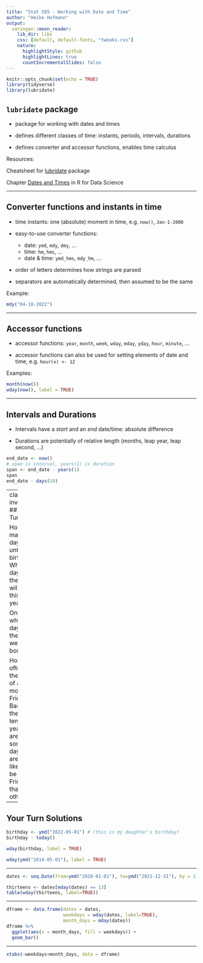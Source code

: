 ```yaml
---
title: "Stat 585 - Working with Date and Time"
author: "Heike Hofmann"
output:
  xaringan::moon_reader:
    lib_dir: libs
    css: [default, default-fonts, "tweaks.css"]
    nature:
      highlightStyle: github
      highlightLines: true
      countIncrementalSlides: false
---
```

```r
knitr::opts_chunk$set(echo = TRUE)
library(tidyverse)
library(lubridate)
```

## `lubridate` package

- package for working with dates and times

- defines different classes of time: instants, periods, intervals, durations

- defines converter and accessor functions, enables time calculus


Resources:

Cheatsheet for [lubridate](https://rawgit.com/rstudio/cheatsheets/main/lubridate.pdf) package

Chapter [Dates and Times](https://r4ds.had.co.nz/dates-and-times.html) in R for Data Science

---

## Converter functions and instants in time

- time instants: one (absolute) moment in time, e.g. `now()`, `Jan-1-2000`

- easy-to-use converter functions: 
    - date: `ymd`, `mdy`, `dmy`, ...
    - time: `hm`, `hms`, ...
    - date & time: `ymd_hms`, `mdy_hm`, ...
    
- order of letters determines how strings are parsed

- separators are automatically determined, then assumed to be the same

Example:
```r
mdy("04-18-2022")
```

---

## Accessor functions


- accessor functions: `year`, `month`, `week`, `wday`, `mday`, `yday`, `hour`, `minute`, ...

- accessor functions can also be used for setting elements of date and time, e.g. `hour(x) <- 12`

Examples:

```r
month(now())
wday(now(), label = TRUE)
```

---

## Intervals and Durations

- Intervals have a *start* and an *end* date/time: absolute difference

- Durations are potentially of relative length (months, leap year, leap second, ...)

```r
end_date <- now()
# span is interval, years(1) is duration
span <- end_date - years(1)
span
end_date - days(10)
```

---
class: inverse
## Your Turn

How many days is it until your birthday? What day of the week will it be this year?

On which day of the week were you born?

How often is the 13th of a month a Friday? Based on the last ten years, are there some days that are more likely to be on a Friday than others?


---

## Your Turn Solutions

```r
birthday <- ymd("2022-05-01") # (this is my daughter's birthday)
birthday - today()

wday(birthday, label = TRUE)

wday(ymd("2014-05-01"), label = TRUE)
```

---

```r
dates <- seq.Date(from=ymd("2010-01-01"), to=ymd("2021-12-31"), by = 1)

thirteens <- dates[mday(dates) == 13]
table(wday(thirteens, label=TRUE))
```

---


```r
dframe <- data.frame(dates = dates, 
                     weekdays = wday(dates, label=TRUE), 
                     month_days = mday(dates))
dframe %>% 
  ggplot(aes(x = month_days, fill = weekdays)) + 
  geom_bar()
```

---

```r
xtabs(~weekdays+month_days, data = dframe)
```
